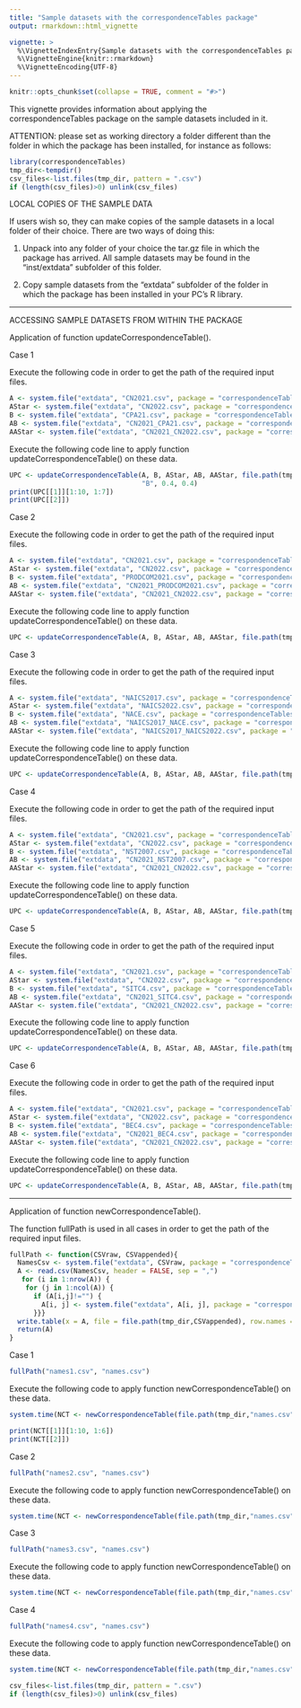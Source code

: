 ```yaml
---
title: "Sample datasets with the correspondenceTables package"
output: rmarkdown::html_vignette

vignette: >
  %\VignetteIndexEntry{Sample datasets with the correspondenceTables package}
  %\VignetteEngine{knitr::rmarkdown}
  %\VignetteEncoding{UTF-8}
---
```


```r
knitr::opts_chunk$set(collapse = TRUE, comment = "#>")
```

This vignette provides information about applying the correspondenceTables package on the sample datasets included in it.

ATTENTION: please set as working directory a folder different than the folder in which the package has been installed, for instance as follows:

```r
library(correspondenceTables)
tmp_dir<-tempdir()
csv_files<-list.files(tmp_dir, pattern = ".csv")
if (length(csv_files)>0) unlink(csv_files)
```

LOCAL COPIES OF THE SAMPLE DATA

If users wish so, they can make copies of the sample datasets in a local folder of their choice. There are two ways of doing this:

1) Unpack into any folder of your choice the tar.gz file in which the package has arrived. All sample datasets may be found in the "inst/extdata" subfolder of this folder.

2) Copy sample datasets from the "extdata" subfolder of the folder in which the package has been installed in your PC's R library.

--------------------------------------------------------------------------------------------------------------------------------------------------------------------------------------------

ACCESSING SAMPLE DATASETS FROM WITHIN THE PACKAGE

Application of function updateCorrespondenceTable().

Case 1

Execute the following code in order to get the path of the required input files.

```r
A <- system.file("extdata", "CN2021.csv", package = "correspondenceTables")
AStar <- system.file("extdata", "CN2022.csv", package = "correspondenceTables")
B <- system.file("extdata", "CPA21.csv", package = "correspondenceTables")
AB <- system.file("extdata", "CN2021_CPA21.csv", package = "correspondenceTables")
AAStar <- system.file("extdata", "CN2021_CN2022.csv", package = "correspondenceTables")
```

Execute the following code line to apply function updateCorrespondenceTable() on these data.

```r
UPC <- updateCorrespondenceTable(A, B, AStar, AB, AAStar, file.path(tmp_dir,"updateCorrespondenceTableCase1.csv"),
                                 "B", 0.4, 0.4)
print(UPC[[1]][1:10, 1:7])
print(UPC[[2]])
```

Case 2

Execute the following code in order to get the path of the required input files.

```r
A <- system.file("extdata", "CN2021.csv", package = "correspondenceTables")
AStar <- system.file("extdata", "CN2022.csv", package = "correspondenceTables")
B <- system.file("extdata", "PRODCOM2021.csv", package = "correspondenceTables")
AB <- system.file("extdata", "CN2021_PRODCOM2021.csv", package = "correspondenceTables")
AAStar <- system.file("extdata", "CN2021_CN2022.csv", package = "correspondenceTables")
```

Execute the following code line to apply function updateCorrespondenceTable() on these data.

```r
UPC <- updateCorrespondenceTable(A, B, AStar, AB, AAStar, file.path(tmp_dir,"updateCorrespondenceTableCase2.csv"), "A", 0.4, 0.3)
```

Case 3

Execute the following code in order to get the path of the required input files.

```r
A <- system.file("extdata", "NAICS2017.csv", package = "correspondenceTables")
AStar <- system.file("extdata", "NAICS2022.csv", package = "correspondenceTables")
B <- system.file("extdata", "NACE.csv", package = "correspondenceTables")
AB <- system.file("extdata", "NAICS2017_NACE.csv", package = "correspondenceTables")
AAStar <- system.file("extdata", "NAICS2017_NAICS2022.csv", package = "correspondenceTables")
```

Execute the following code line to apply function updateCorrespondenceTable() on these data.

```r
UPC <- updateCorrespondenceTable(A, B, AStar, AB, AAStar, file.path(tmp_dir,"updateCorrespondenceTableCase3.csv"), "none", 0.5, 0.3)
```

Case 4

Execute the following code in order to get the path of the required input files.

```r
A <- system.file("extdata", "CN2021.csv", package = "correspondenceTables")
AStar <- system.file("extdata", "CN2022.csv", package = "correspondenceTables")
B <- system.file("extdata", "NST2007.csv", package = "correspondenceTables")
AB <- system.file("extdata", "CN2021_NST2007.csv", package = "correspondenceTables")
AAStar <- system.file("extdata", "CN2021_CN2022.csv", package = "correspondenceTables")
```

Execute the following code line to apply function updateCorrespondenceTable() on these data.

```r
UPC <- updateCorrespondenceTable(A, B, AStar, AB, AAStar, file.path(tmp_dir,"updateCorrespondenceTableCase4.csv"), "B", 0.4, 0.3)
```

Case 5

Execute the following code in order to get the path of the required input files.

```r
A <- system.file("extdata", "CN2021.csv", package = "correspondenceTables")
AStar <- system.file("extdata", "CN2022.csv", package = "correspondenceTables")
B <- system.file("extdata", "SITC4.csv", package = "correspondenceTables")
AB <- system.file("extdata", "CN2021_SITC4.csv", package = "correspondenceTables")
AAStar <- system.file("extdata", "CN2021_CN2022.csv", package = "correspondenceTables")
```

Execute the following code line to apply function updateCorrespondenceTable() on these data.

```r
UPC <- updateCorrespondenceTable(A, B, AStar, AB, AAStar, file.path(tmp_dir,"updateCorrespondenceTableCase5.csv"), "B", 0.3, 0.7)
```

Case 6

Execute the following code in order to get the path of the required input files.

```r
A <- system.file("extdata", "CN2021.csv", package = "correspondenceTables")
AStar <- system.file("extdata", "CN2022.csv", package = "correspondenceTables")
B <- system.file("extdata", "BEC4.csv", package = "correspondenceTables")
AB <- system.file("extdata", "CN2021_BEC4.csv", package = "correspondenceTables")
AAStar <- system.file("extdata", "CN2021_CN2022.csv", package = "correspondenceTables")
```

Execute the following code line to apply function updateCorrespondenceTable() on these data.

```r
UPC <- updateCorrespondenceTable(A, B, AStar, AB, AAStar, file.path(tmp_dir,"updateCorrespondenceTableCase6.csv"), "B", 0.3, 0.6)
```


--------------------------------------------------------------------------------------------------------------------------------------------------------------------------------------------
Application of function newCorrespondenceTable().

The function fullPath is used in all cases in order to get the path of the required input files.

```r
fullPath <- function(CSVraw, CSVappended){
  NamesCsv <- system.file("extdata", CSVraw, package = "correspondenceTables")
  A <- read.csv(NamesCsv, header = FALSE, sep = ",")
   for (i in 1:nrow(A)) {
    for (j in 1:ncol(A)) {
      if (A[i,j]!="") {
        A[i, j] <- system.file("extdata", A[i, j], package = "correspondenceTables")
      }}}
  write.table(x = A, file = file.path(tmp_dir,CSVappended), row.names = FALSE, col.names = FALSE, sep = ",")
  return(A)
}
```

Case 1

```r
fullPath("names1.csv", "names.csv")
```

Execute the following code to apply function newCorrespondenceTable() on these data.

```r
system.time(NCT <- newCorrespondenceTable(file.path(tmp_dir,"names.csv"), file.path(tmp_dir,"newCorrespondenceTableCase1.csv"), "A", 0.5))
```

```r
print(NCT[[1]][1:10, 1:6])
print(NCT[[2]])
```

Case 2

```r
fullPath("names2.csv", "names.csv")
```

Execute the following code to apply function newCorrespondenceTable() on these data.

```r
system.time(NCT <- newCorrespondenceTable(file.path(tmp_dir,"names.csv"), file.path(tmp_dir,"newCorrespondenceTableCase2.csv"), "B", 0.5))
```

Case 3

```r
fullPath("names3.csv", "names.csv")
```

Execute the following code to apply function newCorrespondenceTable() on these data.

```r
system.time(NCT <- newCorrespondenceTable(file.path(tmp_dir,"names.csv"), file.path(tmp_dir,"newCorrespondenceTableCase3.csv"), "B", 0.5))
```

Case 4

```r
fullPath("names4.csv", "names.csv")
```

Execute the following code to apply function newCorrespondenceTable() on these data.

```r
system.time(NCT <- newCorrespondenceTable(file.path(tmp_dir,"names.csv"), file.path(tmp_dir,"newCorrespondenceTableCase4.csv"), "none", 0.96))
```

```r
csv_files<-list.files(tmp_dir, pattern = ".csv")
if (length(csv_files)>0) unlink(csv_files)
```



































